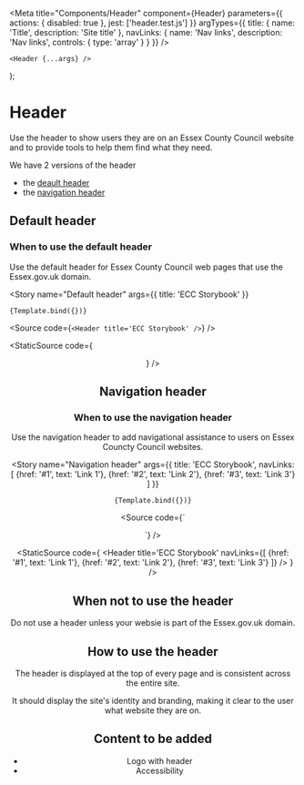 
<Meta
    title="Components/Header"
    component={Header}
    parameters={{
        actions: {
            disabled: true
        },
        jest: ['header.test.js']
    }}
    argTypes={{
        title: {
            name: 'Title',
            description: 'Site title'
        },
        navLinks: {
            name: 'Nav links',
            description: 'Nav links',
            controls: {
                type: 'array'
            }
        }
    }}
/>

    <Header {...args} />
);

# Header

Use the header to show users they are on an Essex County Council website and to provide tools to help them find what they need.

We have 2 versions of the header

- the [deault header](#default-header)
- the [navigation header](#navigation-header)

## Default header

### When to use the default header

Use the default header for Essex County Council web pages that use the Essex.gov.uk domain.

<Story
    name="Default header"
    args={{
        title: 'ECC Storybook'
    }}
>
    {Template.bind({})}
</Story>

<Source
    code={`<Header title='ECC Storybook' />`}
/>

<StaticSource code={<Header title='ECC Storybook' />} />

## Navigation header

### When to use the navigation header

Use the navigation header to add navigational assistance to users on Essex Councty Council websites.

<Story
    name="Navigation header"
    args={{
        title: 'ECC Storybook',
        navLinks: [
            {href: '#1', text: 'Link 1'},
            {href: '#2', text: 'Link 2'},
            {href: '#3', text: 'Link 3'}
        ]
    }}
>
    {Template.bind({})}
</Story>

<Source
    code={`
<Header
    title='ECC Storybook'
    navLinks={[
        {href: '#1', text: 'Link 1'},
        {href: '#2', text: 'Link 2'},
        {href: '#3', text: 'Link 3'}
    ]}
/>
`}
/>

<StaticSource
    code={
        <Header
            title='ECC Storybook'
            navLinks={[
                {href: '#1', text: 'Link 1'},
                {href: '#2', text: 'Link 2'},
                {href: '#3', text: 'Link 3'}
            ]}
        />
    }
/>

## When not to use the header

Do not use a header unless your websie is part of the Essex.gov.uk domain.

## How to use the header

The header is displayed at the top of every page and is consistent across the entire site.

It should display the site's identity and branding, making it clear to the user what website they are on.

## Content to be added

- Logo with header
- Accessibility
